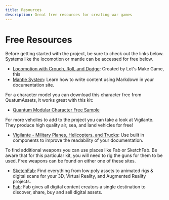 ```yaml
---
title: Resources
description: Great free resources for creating war games
---
```


# Free Resources

Before getting started with the project, be sure to check out the links below. Systems like the locomotion or mantle can be accessed for free below.

- [Locomotion with Crouch, Roll, and Dodge](https://use.docs.page/configuration): Created by Let's Make Game, this
- [Mantle System](https://use.docs.page/writing-content): Learn how to write content using Markdown in your documentation site.

For a character model you can download this character free from QuatumAssets, it works great with this kit:

- [Quantum Modular Character Free Sample](https://www.fab.com/listings/8e200050-3158-4762-b297-f785b5b1533d)

For more vehciles to add to the project you can take a look at Vigilante. They produce high quality air, sea, and land vehicles for free!

- [Vigilante - Military Planes, Helicopters, and Trucks](https://use.docs.page/components): Use built in components to improve the readability of your documentation.

To find additional weapons you can use places like Fab or SketchFab. Be aware that for this particular kit, you will need to rig the guns for them to be used. Free weapons can be found on either one of these sites.

- [SketchFab](https://use.docs.page/components): Find everything from low poly assets to animated rigs & digital scans for your 3D, Virtual Reality, and Augmented Reality projects.
- [Fab](https://fab.com): Fab gives all digital content creators a single destination to discover, share, buy and sell digital assets.